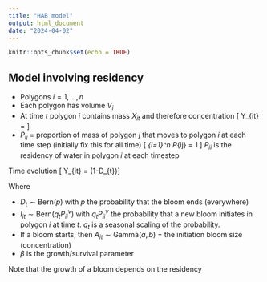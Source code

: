 ```yaml
---
title: "HAB model"
output: html_document
date: "2024-04-02"
---
```


```r
knitr::opts_chunk$set(echo = TRUE)
```

## Model involving residency

* Polygons $i=1,\ldots,n$
* Each polygon has volume $V_i$
* At time $t$ polygon $i$ contains mass $X_{it}$ and therefore concentration
  \[
     Y_{it} = \frac{X_{it}}{V_i}
  \]
* $P_{ij}$ = proportion of mass of polygon $j$ that moves to polygon $i$ at each time step (initially fix this for all time)
  \[
      \sum_{i=1}^n P_{ij} = 1 \qquad \text{(mass conservation)}
  \]
  $P_{ii}$ is the residency of water in polygon $i$ at each timestep

Time evolution
\[
   Y_{it} = (1-D_{t})\left[I_{it}A_{it} + \beta V_i^{-1}\sum_{j=1}^n P_{ij} (P_{jj})^\lambda V_j Y_{j,t-1}\right]
\]

Where

 * $D_{t}\sim\text{Bern}(p)$ with $p$ the probability that the bloom ends (everywhere)
 * $I_{it}\sim\text{Bern}(q_t P_{ii}^\nu)$ with $q_tP_{ii}^\nu$ the probability that a new bloom initiates
   in polygon $i$ at time $t$.  $q_t$ is a seasonal scaling of the probability.
 * If a bloom starts, then $A_{it}\sim\text{Gamma}(a,b)$ = the initiation bloom size (concentration)
 * $\beta$ is the growth/survival parameter

Note that the growth of a bloom depends on the residency
